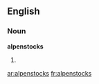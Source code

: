 ==English==

===Noun===
'''alpenstocks'''

# {{plural of|[[alpenstock]]}}

[[ar:alpenstocks]]
[[fr:alpenstocks]]